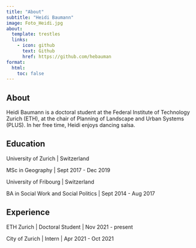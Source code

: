 ```yaml
---
title: "About"
subtitle: "Heidi Baumann"
image: Foto_Heidi.jpg
about:
  template: trestles
  links:
    - icon: github
      text: Github
      href: https://github.com/hebauman
format:
  html:
    toc: false
---
```



## About
Heidi Baumann is a doctoral student at the Federal Institute of Technology Zurich (ETH), at the chair of Planning of Landscape and Urban Systems (PLUS). In her free time, Heidi enjoys dancing salsa.


## Education

University of Zurich | Switzerland

MSc in Geography | Sept 2017 - Dec 2019

University of Fribourg | Switzerland

BA in Social Work and Social Politics | Sept 2014 - Aug 2017

## Experience

ETH Zurich | Doctoral Student | Nov 2021 - present

City of Zurich | Intern | Apr 2021 - Oct 2021
